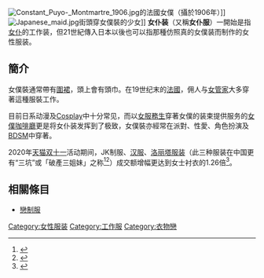 [[File:Constant_Puyo-_Montmartre_1906.jpg|thumb]]的法國女僕（攝於1906年）]]
[[File:Japanese_maid.jpg|thumb]]街頭穿女僕裝的少女]]
'''女仆装'''（又稱'''女仆服'''）一開始是指[[女傭|女仆]]的工作装，但21世紀傳入日本以後也可以指那種仿照真的女僕装而制作的女性服装。


==簡介==
女僕裝通常帶有[[圍裙|圍裙]]，頭上會有頭巾。在19世纪末的[[法國|法國]]，佣人与[[管家|女管家]]大多穿著這種服裝工作。

目前日系动漫及[[Cosplay|Cosplay]]中十分常见，而以[[女服務生|女服務生]]穿著女僕的装束提供服务的[[女僕咖啡廳|女僕咖啡廳]]更是将女仆装发挥到了极致，女僕裝亦經常在派對、性愛、角色扮演及[[BDSM|BDSM]]中穿著。

2020年[[天猫|天猫]][[双十一|双十一]]活动期间，JK制服、[[汉服|汉服]]、[[萝莉塔风尚|洛丽塔服装]]（此三种服装在中国更有“三坑”或「破產三姐妹」之称<ref>{{cite web|author=程璐洋|url=http://www.eeo.com.cn/2021/0206/465874.shtml|title=你对“三坑”少女的力量一无所知|work=[[经济观察报|经济观察报]]|date=2021-02-06|quote=所谓“三坑”，是指JK（日本女高中生）制服、Lolita裙、和古风汉服这三种特别服装|accessdate=2021-03-28|archive-date=2021-02-22|archive-url=https://web.archive.org/web/20210222073011/http://www.eeo.com.cn/2021/0206/465874.shtml|dead-url=no}}</ref><ref>{{cite web|author=朱华娇|url=https://hlj.rednet.cn/content/2021/03/23/9118536.html|title=JK女孩菜市场走秀，莫让商业资本“异化”小众文化|publisher=红网-红辣椒评论|date=2021-03-23|quote=大家口中的“三坑”（JK、汉服、Lolita）也正在成为未来服装消费趋势|accessdate=2021-03-28|archive-date=2021-05-06|archive-url=https://web.archive.org/web/20210506045904/https://hlj.rednet.cn/content/2021/03/23/9118536.html}}</ref>）成交额增幅更达到女士衬衣的1.26倍<ref>{{cite news|url=http://caijing.chinadaily.com.cn/a/202011/14/WS5faf95c4a3101e7ce972f8ed.html|title=被1688救活的武汉校服工厂：转型做JK制服，订单增长300%|publisher=[[中国日报|中国日报]]|date=2020-11-14|accessdate=2020-11-18|archive-date=2021-05-04|archive-url=https://web.archive.org/web/20210504115717/http://caijing.chinadaily.com.cn/a/202011/14/WS5faf95c4a3101e7ce972f8ed.html}}</ref>。

==相關條目==
* [[戀制服|戀制服]]

[[Category:女性服装|Category:女性服装]]
[[Category:工作服|Category:工作服]]
[[Category:衣物戀|Category:衣物戀]]